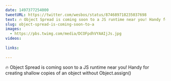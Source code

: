 ```yaml
---
date: 1497377254000
tweetURL: https://twitter.com/wesbos/status/874689718235037698
text: 🔥 Object Spread is coming soon to a JS runtime near you! Handy for creating shallow copies of an object without Object.assign() 
slug: object-spread-is-coming-soon-to-a
images:
  - https://pbs.twimg.com/media/DCOFpdhVYAAIjJs.jpg
videos:
  
links:
  
---
```

🔥 Object Spread is coming soon to a JS runtime near you! Handy for creating shallow copies of an object without Object.assign()
